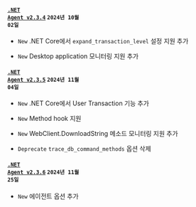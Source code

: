 #### <code class='changelog-service'><a href="https://docs.whatap.io/release-notes/dotnet/dotnet-v2_3_4">.NET Agent v2.3.4</a></code> <code class='changelog-date'>2024년 10월 02일</code>

- <code class="New" type="1">New</code> .NET Core에서 <code>expand_transaction_level</code> 설정 지원 추가

- <code class="New" type="1">New</code> Desktop application 모니터링 지원 추가

#### <code class='changelog-service'><a href="https://docs.whatap.io/release-notes/dotnet/dotnet-v2_3_5">.NET Agent v2.3.5</a></code> <code class='changelog-date'>2024년 11월 04일</code>

- <code class="New" type="1">New</code> .NET Core에서 User Transaction 기능 추가

- <code class="New" type="1">New</code> Method hook 지원

- <code class="New" type="1">New</code> WebClient.DownloadString 메소드 모니터링 지원 추가

- <code class="Deprecate" type="1">Deprecate</code> <code>trace_db_command_methods</code> 옵션 삭제

#### <code class='changelog-service'><a href="https://docs.whatap.io/release-notes/dotnet/dotnet-v2_3_6">.NET Agent v2.3.6</a></code> <code class='changelog-date'>2024년 11월 25일</code>

- <code class="New" type="1">New</code> 에이전트 옵션 추가

